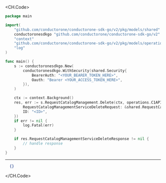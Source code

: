 
<CH.Code>
```go Delete.go
package main

import(
	"github.com/conductorone/conductorone-sdk-go/v2/pkg/models/shared"
	conductoronesdkgo "github.com/conductorone/conductorone-sdk-go/v2"
	"context"
	"github.com/conductorone/conductorone-sdk-go/v2/pkg/models/operations"
	"log"
)

func main() {
    s := conductoronesdkgo.New(
        conductoronesdkgo.WithSecurity(shared.Security{
            BearerAuth: "<YOUR_BEARER_TOKEN_HERE>",
            Oauth: "Bearer <YOUR_ACCESS_TOKEN_HERE>",
        }),
    )

    ctx := context.Background()
    res, err := s.RequestCatalogManagement.Delete(ctx, operations.C1APIRequestcatalogV1RequestCatalogManagementServiceDeleteRequest{
        RequestCatalogManagementServiceDeleteRequest: &shared.RequestCatalogManagementServiceDeleteRequest{},
        ID: "<ID>",
    })
    if err != nil {
        log.Fatal(err)
    }

    if res.RequestCatalogManagementServiceDeleteResponse != nil {
        // handle response
    }
}
```
---

```json Example Response
  {}
```
</CH.Code>
